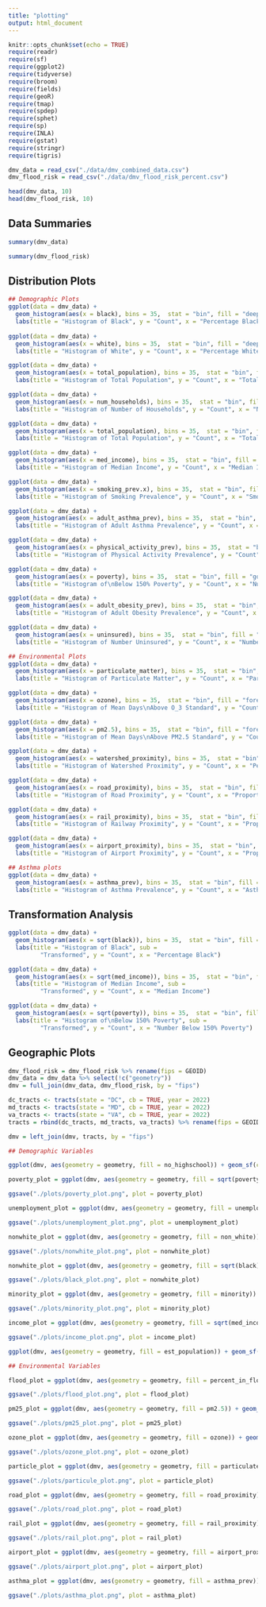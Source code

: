 ```yaml
---
title: "plotting"
output: html_document
---
```


```r
knitr::opts_chunk$set(echo = TRUE)
require(readr)
require(sf)
require(ggplot2)
require(tidyverse)
require(broom)
require(fields)
require(geoR)
require(tmap)
require(spdep)
require(sphet)
require(sp)
require(INLA)
require(gstat)
require(stringr)
require(tigris)
```

```r
dmv_data = read_csv("./data/dmv_combined_data.csv")
dmv_flood_risk = read_csv("./data/dmv_flood_risk_percent.csv")
```

```r
head(dmv_data, 10)
head(dmv_flood_risk, 10)
```

## Data Summaries

```r
summary(dmv_data)
```

```r
summary(dmv_flood_risk)
```

## Distribution Plots

```r
## Demographic Plots
ggplot(data = dmv_data) + 
  geom_histogram(aes(x = black), bins = 35,  stat = "bin", fill = "deepskyblue") + 
  labs(title = "Histogram of Black", y = "Count", x = "Percentage Black")
  
ggplot(data = dmv_data) + 
  geom_histogram(aes(x = white), bins = 35,  stat = "bin", fill = "deepskyblue") + 
  labs(title = "Histogram of White", y = "Count", x = "Percentage White")

ggplot(data = dmv_data) + 
  geom_histogram(aes(x = total_population), bins = 35,  stat = "bin", fill = "deepskyblue") + 
  labs(title = "Histogram of Total Population", y = "Count", x = "Total Population")

ggplot(data = dmv_data) + 
  geom_histogram(aes(x = num_households), bins = 35,  stat = "bin", fill = "goldenrod") + 
  labs(title = "Histogram of Number of Households", y = "Count", x = "Number of Households")

ggplot(data = dmv_data) + 
  geom_histogram(aes(x = total_population), bins = 35,  stat = "bin", fill = "goldenrod") + 
  labs(title = "Histogram of Total Population", y = "Count", x = "Total Population")

ggplot(data = dmv_data) + 
  geom_histogram(aes(x = med_income), bins = 35,  stat = "bin", fill = "goldenrod") + 
  labs(title = "Histogram of Median Income", y = "Count", x = "Median Income")

ggplot(data = dmv_data) + 
  geom_histogram(aes(x = smoking_prev.x), bins = 35,  stat = "bin", fill = "goldenrod") + 
  labs(title = "Histogram of Smoking Prevalence", y = "Count", x = "Smoking Prevalence")

ggplot(data = dmv_data) + 
  geom_histogram(aes(x = adult_asthma_prev), bins = 35,  stat = "bin", fill = "goldenrod") + 
  labs(title = "Histogram of Adult Asthma Prevalence", y = "Count", x = "Adult Asthma Prevalence")

ggplot(data = dmv_data) + 
  geom_histogram(aes(x = physical_activity_prev), bins = 35,  stat = "bin", fill = "goldenrod") + 
  labs(title = "Histogram of Physical Activity Prevalence", y = "Count", x = "Physical Activity Prevalence")

ggplot(data = dmv_data) + 
  geom_histogram(aes(x = poverty), bins = 35,  stat = "bin", fill = "goldenrod") + 
  labs(title = "Histogram of\nBelow 150% Poverty", y = "Count", x = "Number Below 150% Poverty")

ggplot(data = dmv_data) + 
  geom_histogram(aes(x = adult_obesity_prev), bins = 35,  stat = "bin", fill = "goldenrod") + 
  labs(title = "Histogram of Adult Obesity Prevalence", y = "Count", x = "Adult Obesity Prevalence")

ggplot(data = dmv_data) + 
  geom_histogram(aes(x = uninsured), bins = 35,  stat = "bin", fill = "goldenrod") + 
  labs(title = "Histogram of Number Uninsured", y = "Count", x = "Number Uninsured")

## Environmental Plots
ggplot(data = dmv_data) + 
  geom_histogram(aes(x = particulate_matter), bins = 35,  stat = "bin", fill = "forestgreen") + 
  labs(title = "Histogram of Particulate Matter", y = "Count", x = "Particulate Matter")

ggplot(data = dmv_data) + 
  geom_histogram(aes(x = ozone), bins = 35,  stat = "bin", fill = "forestgreen") + 
  labs(title = "Histogram of Mean Days\nAbove O_3 Standard", y = "Count", x = "Mean Days\nAbove O_3 Standard")

ggplot(data = dmv_data) + 
  geom_histogram(aes(x = pm2.5), bins = 35,  stat = "bin", fill = "forestgreen") + 
  labs(title = "Histogram of Mean Days\nAbove PM2.5 Standard", y = "Count", x = "Mean Days\nAbove PM2.5 Standard")

ggplot(data = dmv_data) + 
  geom_histogram(aes(x = watershed_proximity), bins = 35,  stat = "bin", fill = "darkorchid") + 
  labs(title = "Histogram of Watershed Proximity", y = "Count", x = "Percentage Insecting Impacted Watershed")

ggplot(data = dmv_data) + 
  geom_histogram(aes(x = road_proximity), bins = 35,  stat = "bin", fill = "darkorchid") + 
  labs(title = "Histogram of Road Proximity", y = "Count", x = "Proportion within 1-Mile\nBuffer of Roads/Highways")

ggplot(data = dmv_data) + 
  geom_histogram(aes(x = rail_proximity), bins = 35,  stat = "bin", fill = "darkorchid") + 
  labs(title = "Histogram of Railway Proximity", y = "Count", x = "Proportion within 1-Mile\nBuffer of Railways")

ggplot(data = dmv_data) + 
  geom_histogram(aes(x = airport_proximity), bins = 35,  stat = "bin", fill = "darkorchid") + 
  labs(title = "Histogram of Airport Proximity", y = "Count", x = "Proportion within 1-Mile\nBuffer of Airport")
```


```r
## Asthma plots
ggplot(data = dmv_data) + 
  geom_histogram(aes(x = asthma_prev), bins = 35,  stat = "bin", fill = "firebrick") + 
  labs(title = "Histogram of Asthma Prevalence", y = "Count", x = "Asthma Prevalence")
```

## Transformation Analysis

```r
ggplot(data = dmv_data) + 
  geom_histogram(aes(x = sqrt(black)), bins = 35,  stat = "bin", fill = "deepskyblue") + 
  labs(title = "Histogram of Black", sub = 
         "Transformed", y = "Count", x = "Percentage Black")

ggplot(data = dmv_data) + 
  geom_histogram(aes(x = sqrt(med_income)), bins = 35,  stat = "bin", fill = "goldenrod") + 
  labs(title = "Histogram of Median Income", sub = 
         "Transformed", y = "Count", x = "Median Income")

ggplot(data = dmv_data) + 
  geom_histogram(aes(x = sqrt(poverty)), bins = 35,  stat = "bin", fill = "goldenrod") + 
  labs(title = "Histogram of\nBelow 150% Poverty", sub = 
         "Transformed", y = "Count", x = "Number Below 150% Poverty")

```


## Geographic Plots

```r
dmv_flood_risk = dmv_flood_risk %>% rename(fips = GEOID)
dmv_data = dmv_data %>% select(!c("geometry"))
dmv = full_join(dmv_data, dmv_flood_risk, by = "fips")

dc_tracts <- tracts(state = "DC", cb = TRUE, year = 2022)
md_tracts <- tracts(state = "MD", cb = TRUE, year = 2022)
va_tracts <- tracts(state = "VA", cb = TRUE, year = 2022)
tracts = rbind(dc_tracts, md_tracts, va_tracts) %>% rename(fips = GEOID) %>% mutate(fips = as.double(fips)) %>% select(!c("STATEFP", "COUNTYFP", "TRACTCE", "AFFGEOID", "NAME", "NAMELSAD", "STUSPS", "NAMELSADCO", "STATE_NAME", "LSAD", "ALAND", "AWATER"))

dmv = left_join(dmv, tracts, by = "fips")
```


```r
## Demographic Variables

ggplot(dmv, aes(geometry = geometry, fill = no_highschool)) + geom_sf(col = NA) + coord_sf() + scale_fill_viridis_c() + labs(title = "No High-School Diploma", subtitle = "DMV Area", xlab = "Longitude", ylab = "Latitude", fill = "Prevalence") + theme(legend.position = "top", legend.title.position = "top", plot.margin = unit(c(0.05, 0.05, 0.05, 0.05), "cm"))

poverty_plot = ggplot(dmv, aes(geometry = geometry, fill = sqrt(poverty))) + geom_sf(col = NA) + coord_sf() + scale_fill_viridis_c() + labs(title = "Number Under 150% Poverty", subtitle = "DMV Area", xlab = "Longitude", ylab = "Latitude", fill = "Sqrt Number") + theme(legend.position = "top", legend.title.position = "top", plot.margin = unit(c(0.05, 0.05, 0.05, 0.05), "cm"))

ggsave("./plots/poverty_plot.png", plot = poverty_plot)

unemployment_plot = ggplot(dmv, aes(geometry = geometry, fill = unemployment)) + geom_sf(col = NA) + coord_sf() + scale_fill_viridis_c() + labs(title = "Unemployment Rate", subtitle = "DMV Area", xlab = "Longitude", ylab = "Latitude", fill = "Prevalence") + theme(legend.position = "top", legend.title.position = "top", plot.margin = unit(c(0.05, 0.05, 0.05, 0.05), "cm"))

ggsave("./plots/unemployment_plot.png", plot = unemployment_plot)

nonwhite_plot = ggplot(dmv, aes(geometry = geometry, fill = non_white)) + geom_sf(col = NA) + coord_sf() + scale_fill_viridis_c() + labs(title = "Non-White Percentage", subtitle = "DMV Area", xlab = "Longitude", ylab = "Latitude", fill = "Percentage") + theme(legend.position = "top", legend.title.position = "top", plot.margin = unit(c(0.05, 0.05, 0.05, 0.05), "cm"))

ggsave("./plots/nonwhite_plot.png", plot = nonwhite_plot)

nonwhite_plot = ggplot(dmv, aes(geometry = geometry, fill = sqrt(black))) + geom_sf(col = NA) + coord_sf() + scale_fill_viridis_c() + labs(title = "Black Percentage", subtitle = "DMV Area", xlab = "Longitude", ylab = "Latitude", fill = "Sqrt Percentage") + theme(legend.position = "top", legend.title.position = "top", plot.margin = unit(c(0.05, 0.05, 0.05, 0.05), "cm"))

ggsave("./plots/black_plot.png", plot = nonwhite_plot)

minority_plot = ggplot(dmv, aes(geometry = geometry, fill = minority)) + geom_sf(col = NA) + coord_sf() + scale_fill_viridis_c() + labs(title = "Minority Prevalence", subtitle = "DMV Area", xlab = "Longitude", ylab = "Latitude", fill = "Prevalence") + theme(legend.position = "top", legend.title.position = "top", plot.margin = unit(c(0.05, 0.05, 0.05, 0.05), "cm"))

ggsave("./plots/minority_plot.png", plot = minority_plot)

income_plot = ggplot(dmv, aes(geometry = geometry, fill = sqrt(med_income))) + geom_sf(col = NA) + coord_sf() + scale_fill_viridis_c() + labs(title = "Median Household Income", subtitle = "DMV Area", xlab = "Longitude", ylab = "Latitude", fill = "Sqrt Median Income") + theme(legend.position = "top", legend.title.position = "top", plot.margin = unit(c(0.05, 0.05, 0.05, 0.05), "cm"))

ggsave("./plots/income_plot.png", plot = income_plot)

ggplot(dmv, aes(geometry = geometry, fill = est_population)) + geom_sf(col = NA) + coord_sf() + scale_fill_viridis_c() + labs(title = "Estimated Population", subtitle = "DMV Area", xlab = "Longitude", ylab = "Latitude", fill = "Population") + theme(legend.position = "top", legend.title.position = "top", plot.margin = unit(c(0.05, 0.05, 0.05, 0.05), "cm"))

## Environmental Variables

flood_plot = ggplot(dmv, aes(geometry = geometry, fill = percent_in_flood_zone)) + geom_sf(col = NA) + coord_sf() + scale_fill_viridis_c() + labs(title = "Percent in Flood Zone", subtitle = "DMV Area", xlab = "Longitude", ylab = "Latitude", fill = "Percent") + theme(legend.position = "top", legend.title.position = "top", plot.margin = unit(c(0.05, 0.05, 0.05, 0.05), "cm"))

ggsave("./plots/flood_plot.png", plot = flood_plot)

pm25_plot = ggplot(dmv, aes(geometry = geometry, fill = pm2.5)) + geom_sf(col = NA) + coord_sf() + scale_fill_viridis_c() + labs(title = "PM2.5 Burden", subtitle = "DMV Area", xlab = "Longitude", ylab = "Latitude", fill = "Mean Days Above Standard") + theme(legend.position = "top", legend.title.position = "top", plot.margin = unit(c(0.05, 0.05, 0.05, 0.05), "cm"))

ggsave("./plots/pm25_plot.png", plot = pm25_plot)

ozone_plot = ggplot(dmv, aes(geometry = geometry, fill = ozone)) + geom_sf(col = NA) + coord_sf() + scale_fill_viridis_c() + labs(title = "Ozone Burden", subtitle = "DMV Area", xlab = "Longitude", ylab = "Latitude", fill = "Mean Days Above Standard") + theme(legend.position = "top", legend.title.position = "top", plot.margin = unit(c(0.05, 0.05, 0.05, 0.05), "cm"))

ggsave("./plots/ozone_plot.png", plot = ozone_plot)

particle_plot = ggplot(dmv, aes(geometry = geometry, fill = particulate_matter)) + geom_sf(col = NA) + coord_sf() + scale_fill_viridis_c() + labs(title = "Particulate Matter", subtitle = "DMV Area", xlab = "Longitude", ylab = "Latitude", fill = "Concentration") + theme(legend.position = "top", legend.title.position = "top", plot.margin = unit(c(0.05, 0.05, 0.05, 0.05), "cm"))

ggsave("./plots/particule_plot.png", plot = particle_plot)
```

```r
road_plot = ggplot(dmv, aes(geometry = geometry, fill = road_proximity)) + geom_sf(col = NA) + coord_sf() + scale_fill_viridis_c() + labs(title = "Proportion within 1-Mile\nBuffer of Roads/Highways", subtitle = "DMV Area", xlab = "Longitude", ylab = "Latitude", fill = "Proportion") + theme(legend.position = "top", legend.title.position = "top", plot.margin = unit(c(0.05, 0.05, 0.05, 0.05), "cm"))

ggsave("./plots/road_plot.png", plot = road_plot)

rail_plot = ggplot(dmv, aes(geometry = geometry, fill = rail_proximity)) + geom_sf(col = NA) + coord_sf() + scale_fill_viridis_c() + labs(title = "Proportion within 1-Mile\nBuffer of Railways", subtitle = "DMV Area", xlab = "Longitude", ylab = "Latitude", fill = "Proportion") + theme(legend.position = "top", legend.title.position = "top", plot.margin = unit(c(0.05, 0.05, 0.05, 0.05), "cm"))

ggsave("./plots/rail_plot.png", plot = rail_plot)

airport_plot = ggplot(dmv, aes(geometry = geometry, fill = airport_proximity)) + geom_sf(col = NA) + coord_sf() + scale_fill_viridis_c() + labs(title = "Proportion within 1-Mile\nBuffer of Airports", subtitle = "DMV Area", xlab = "Longitude", ylab = "Latitude", fill = "Proportion") + theme(legend.position = "top", legend.title.position = "top", plot.margin = unit(c(0.05, 0.05, 0.05, 0.05), "cm"))

ggsave("./plots/airport_plot.png", plot = airport_plot)
```


```r
asthma_plot = ggplot(dmv, aes(geometry = geometry, fill = asthma_prev)) + geom_sf(col = NA) + coord_sf() + scale_fill_viridis_c() + labs(title = "Asthma Prevalence", subtitle = "DMV Area", xlab = "Longitude", ylab = "Latitude", fill = "Prevalence") + theme(legend.position = "top", legend.title.position = "top", plot.margin = unit(c(0.05, 0.05, 0.05, 0.05), "cm"))

ggsave("./plots/asthma_plot.png", plot = asthma_plot)
```
